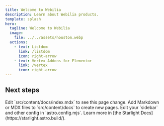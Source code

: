 ```yaml
---
title: Welcome to Webilia
description: Learn about Webilia products.
template: splash
hero:
  tagline: Welcome to Webilia
  image:
    file: ../../assets/houston.webp
  actions:
    - text: Listdom
      link: /listdom
      icon: right-arrow
    - text: Vertex Addons for Elementor
      link: /vertex
      icon: right-arrow
---
```



## Next steps

<CardGrid stagger>
	<Card title="Update content" icon="pencil">
		Edit `src/content/docs/index.mdx` to see this page change.
	</Card>
	<Card title="Add new content" icon="add-document">
		Add Markdown or MDX files to `src/content/docs` to create new pages.
	</Card>
	<Card title="Configure your site" icon="setting">
		Edit your `sidebar` and other config in `astro.config.mjs`.
	</Card>
	<Card title="Read the docs" icon="open-book">
		Learn more in [the Starlight Docs](https://starlight.astro.build/).
	</Card>
</CardGrid>

